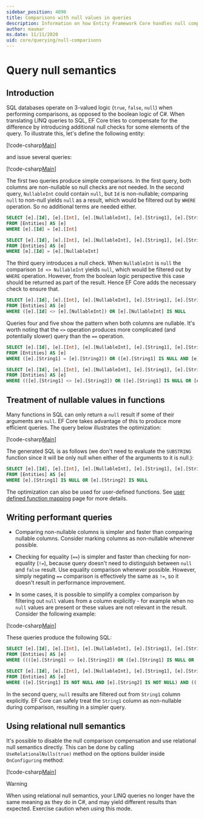 ```yaml
---
sidebar_position: 4090
title: Comparisons with null values in queries
description: Information on how Entity Framework Core handles null comparisons in queries 
author: maumar
ms.date: 11/11/2020
uid: core/querying/null-comparisons
---
```

# Query null semantics

## Introduction

SQL databases operate on 3-valued logic (`true`, `false`, `null`) when performing comparisons, as opposed to the boolean logic of C#. When translating LINQ queries to SQL, EF Core tries to compensate for the difference by introducing additional null checks for some elements of the query.
To illustrate this, let's define the following entity:

[!code-csharp[Main](../../../samples/core/Querying/NullSemantics/NullSemanticsEntity.cs#Entity)]

and issue several queries:

[!code-csharp[Main](../../../samples/core/Querying/NullSemantics/Program.cs#BasicExamples)]

The first two queries produce simple comparisons. In the first query, both columns are non-nullable so null checks are not needed. In the second query, `NullableInt` could contain `null`, but `Id` is non-nullable; comparing `null` to non-null yields `null` as a result, which would be filtered out by `WHERE` operation. So no additional terms are needed either.

```sql
SELECT [e].[Id], [e].[Int], [e].[NullableInt], [e].[String1], [e].[String2]
FROM [Entities] AS [e]
WHERE [e].[Id] = [e].[Int]

SELECT [e].[Id], [e].[Int], [e].[NullableInt], [e].[String1], [e].[String2]
FROM [Entities] AS [e]
WHERE [e].[Id] = [e].[NullableInt]
```

The third query introduces a null check. When `NullableInt` is `null` the comparison `Id <> NullableInt` yields `null`, which would be filtered out by `WHERE` operation. However, from the boolean logic perspective this case should be returned as part of the result. Hence EF Core adds the necessary check to ensure that.

```sql
SELECT [e].[Id], [e].[Int], [e].[NullableInt], [e].[String1], [e].[String2]
FROM [Entities] AS [e]
WHERE ([e].[Id] <> [e].[NullableInt]) OR [e].[NullableInt] IS NULL
```

Queries four and five show the pattern when both columns are nullable. It's worth noting that the `<>` operation produces more complicated (and potentially slower) query than the `==` operation.

```sql
SELECT [e].[Id], [e].[Int], [e].[NullableInt], [e].[String1], [e].[String2]
FROM [Entities] AS [e]
WHERE ([e].[String1] = [e].[String2]) OR ([e].[String1] IS NULL AND [e].[String2] IS NULL)

SELECT [e].[Id], [e].[Int], [e].[NullableInt], [e].[String1], [e].[String2]
FROM [Entities] AS [e]
WHERE (([e].[String1] <> [e].[String2]) OR ([e].[String1] IS NULL OR [e].[String2] IS NULL)) AND ([e].[String1] IS NOT NULL OR [e].[String2] IS NOT NULL)
```

## Treatment of nullable values in functions

Many functions in SQL can only return a `null` result if some of their arguments are `null`. EF Core takes advantage of this to produce more efficient queries.
The query below illustrates the optimization:

[!code-csharp[Main](../../../samples/core/Querying/NullSemantics/Program.cs#Functions)]

The generated SQL is as follows (we don't need to evaluate the `SUBSTRING` function since it will be only null when either of the arguments to it is null.):

```sql
SELECT [e].[Id], [e].[Int], [e].[NullableInt], [e].[String1], [e].[String2]
FROM [Entities] AS [e]
WHERE [e].[String1] IS NULL OR [e].[String2] IS NULL
```

The optimization can also be used for user-defined functions. See [user defined function mapping](xref:core/querying/user-defined-function-mapping#configuring-nullability-of-user-defined-function-based-on-its-arguments) page for more details.

## Writing performant queries

- Comparing non-nullable columns is simpler and faster than comparing nullable columns. Consider marking columns as non-nullable whenever possible.

- Checking for equality (`==`) is simpler and faster than checking for non-equality (`!=`), because query doesn't need to distinguish between `null` and `false` result. Use equality comparison whenever possible. However, simply negating `==` comparison is effectively the same as `!=`, so it doesn't result in performance improvement.

- In some cases, it is possible to simplify a complex comparison by filtering out `null` values from a column explicitly - for example when no `null` values are present or these values are not relevant in the result. Consider the following example:

[!code-csharp[Main](../../../samples/core/Querying/NullSemantics/Program.cs#ManualOptimization)]

These queries produce the following SQL:

```sql
SELECT [e].[Id], [e].[Int], [e].[NullableInt], [e].[String1], [e].[String2]
FROM [Entities] AS [e]
WHERE ((([e].[String1] <> [e].[String2]) OR ([e].[String1] IS NULL OR [e].[String2] IS NULL)) AND ([e].[String1] IS NOT NULL OR [e].[String2] IS NOT NULL)) OR ((CAST(LEN([e].[String1]) AS int) = CAST(LEN([e].[String2]) AS int)) OR ([e].[String1] IS NULL AND [e].[String2] IS NULL))

SELECT [e].[Id], [e].[Int], [e].[NullableInt], [e].[String1], [e].[String2]
FROM [Entities] AS [e]
WHERE ([e].[String1] IS NOT NULL AND [e].[String2] IS NOT NULL) AND (([e].[String1] <> [e].[String2]) OR (CAST(LEN([e].[String1]) AS int) = CAST(LEN([e].[String2]) AS int)))
```

In the second query, `null` results are filtered out from `String1` column explicitly. EF Core can safely treat the `String1` column as non-nullable during comparison, resulting in a simpler query.

## Using relational null semantics

It's possible to disable the null comparison compensation and use relational null semantics directly. This can be done by calling `UseRelationalNulls(true)` method on the options builder inside `OnConfiguring` method:

[!code-csharp[Main](../../../samples/core/Querying/NullSemantics/NullSemanticsContext.cs#UseRelationalNulls)]

> [!WARNING]
> When using relational null semantics, your LINQ queries no longer have the same meaning as they do in C#, and may yield different results than expected. Exercise caution when using this mode.
